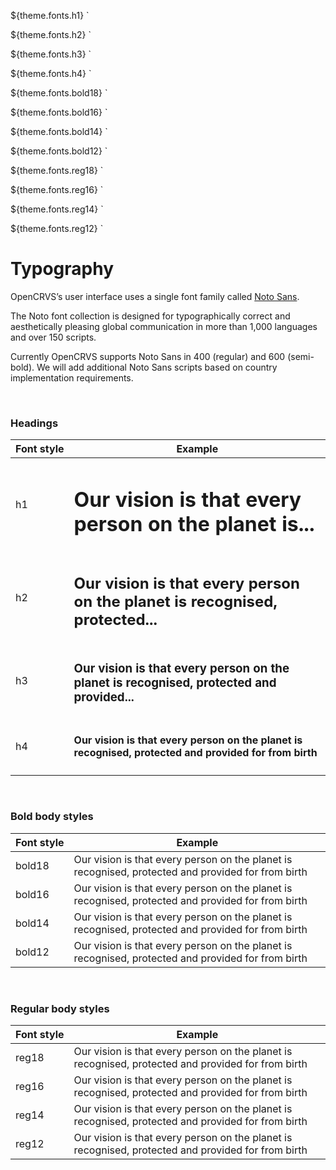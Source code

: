 <!--This Source Code Form is subject to the terms of the Mozilla Public
License, v. 2.0. If a copy of the MPL was not distributed with this
file, You can obtain one at https://mozilla.org/MPL/2.0/.

OpenCRVS is also distributed under the terms of the Civil Registration
& Healthcare Disclaimer located at http://opencrvs.org/license.

Copyright (C) The OpenCRVS Authors. OpenCRVS and the OpenCRVS
graphic logo are (registered/a) trademark(s) of Plan International.-->



  ${theme.fonts.h1}
`

  ${theme.fonts.h2}
`

  ${theme.fonts.h3}
`

  ${theme.fonts.h4}
`

  ${theme.fonts.bold18}
`

  ${theme.fonts.bold16}
`

  ${theme.fonts.bold14}
`

  ${theme.fonts.bold12}
`

  ${theme.fonts.reg18}
`

  ${theme.fonts.reg16}
`

  ${theme.fonts.reg14}
`

  ${theme.fonts.reg12}
`

<Meta title="Styles/Typography" />

# Typography

OpenCRVS’s user interface uses a single font family called [Noto Sans](https://fonts.google.com/noto/fonts).

The Noto font collection is designed for typographically correct and aesthetically pleasing global communication in more than 1,000 languages and over 150 scripts.

Currently OpenCRVS supports Noto Sans in 400 (regular) and 600 (semi-bold). We will add additional Noto Sans scripts based on country implementation requirements.

<br />

### Headings

| Font&nbsp;style | Example                                                                                                     |
| --------------- | ----------------------------------------------------------------------------------------------------------- |
| h1              | <H1>Our vision is that every person on the planet is...</H1>                                                |
| h2              | <H2>Our vision is that every person on the planet is recognised, protected...</H2>                          |
| h3              | <H3>Our vision is that every person on the planet is recognised, protected and provided...</H3>             |
| h4              | <H4>Our vision is that every person on the planet is recognised, protected and provided for from birth</H4> |

<br />

### Bold body styles

| Font&nbsp;style | Example                                                                                                             |
| --------------- | ------------------------------------------------------------------------------------------------------------------- |
| bold18          | <Bold18>Our vision is that every person on the planet is recognised, protected and provided for from birth</Bold18> |
| bold16          | <Bold16>Our vision is that every person on the planet is recognised, protected and provided for from birth</Bold16> |
| bold14          | <Bold14>Our vision is that every person on the planet is recognised, protected and provided for from birth</Bold14> |
| bold12          | <Bold12>Our vision is that every person on the planet is recognised, protected and provided for from birth</Bold12> |

<br />

### Regular body styles

| Font&nbsp;style | Example                                                                                                           |
| --------------- | ----------------------------------------------------------------------------------------------------------------- |
| reg18           | <Reg18>Our vision is that every person on the planet is recognised, protected and provided for from birth</Reg18> |
| reg16           | <Reg16>Our vision is that every person on the planet is recognised, protected and provided for from birth</Reg16> |
| reg14           | <Reg14>Our vision is that every person on the planet is recognised, protected and provided for from birth</Reg14> |
| reg12           | <Reg12>Our vision is that every person on the planet is recognised, protected and provided for from birth</Reg12> |
